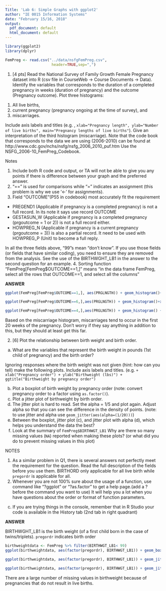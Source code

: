 ```yaml
---
Title: 'Lab 6: Simple Graphs with ggplot2'
author: "IE 0015 Information Systems"
date: "February 15/16, 2018"
output:
  pdf_document: default
  html_document: default
---
```


```r
library(ggplot2)
library(dplyr)
```

```r
FemPreg <- read.csv("../data/nsfgFemPreg.csv",
                     header=TRUE,sep=",")
```

1.  [4 pts] Read the National Survey of Family Growth Female Pregnancy dataset into R (csv file in CourseWeb -> Course Documents -> Data). Identify the variables that corresponds to the duration of a completed pregnancy in weeks (duration of pregnancy) and the outcome (Pregnancy outcome). Plot three histograms: 

(1)  All live births, 
(2) current pregnancy (pregnancy ongoing at the time of survey), and 
(3) miscarriages. 

Include axis labels and titles (e.g. , `xlab="Pregnancy length", ylab="Number of live births", main="Pregnancy lengths of live births"`).  Give an interpretation of the third histogram (miscarriage). Note that the code book that corresponds to the data we are using (2006-2010) can be found at  http://www.cdc.gov/nchs/nsfg/nsfg_2006_2010_puf.htm Use the NSFG_2006-10_FemPreg_Codebook.

Notes

1. Include both R code and output, or TA will not be able to give you any points if there is difference between your graph and the preferred answer. 
2. "==" is used for comparisons while "=" indicates an assignment (this problem is why we use '<-' for assignments). 
3. Field "OUTCOME"(P55 in codebook) most accurately fit the requirement 
  - PREGEND1 (Applicable if pregnancy is a completed pregnancy) is not a full record. In its note it says use record OUTCOME 
  - GESTASUN_W (Applicable if pregnancy is a completed pregnancy (prgoutcome = 1 or 2)) is not a full record either.
  - HOWPREG_N (Applicable if pregnancy is a current pregnancy (prgoutcome = 3)) is also a partial record. It need to be used with HOWPREG_P (Unit) to become a full reply.
  
In all the three fields above, "99"s mean "don't know". If you use those fields (or fields that have similar coding), you need to ensure they are removed from the analysis. See the use of the BIRTHWGHT_LB1 in the answer to the second question for an example.
4. Sorting function "FemPreg[FemPreg$OUTCOME==1,]" means "in the data frame FemPreg, select all the rows that OUTCOME==1, and select all the columns"

**ANSWER**

```r
ggplot(FemPreg[FemPreg$OUTCOME==1,], aes(PRGLNGTH)) + geom_histogram()+xlab("Pregnancy length (weeks)") + ggtitle("Pregnancy length - Live births")
```
```r
ggplot(FemPreg[FemPreg$OUTCOME==6,],aes(PRGLNGTH)) + geom_histogram()+xlab("Pregnancy length (weeks)") +ggtitle("Current pregnancy")
```
```r
ggplot(FemPreg[FemPreg$OUTCOME==4,],aes(PRGLNGTH)) + geom_histogram() +xlab("Pregnancy length (weeks)") + ggtitle("Miscarriages")
```


Based on the miscarriage histogram, miscarriages tend to occur in the first 20 weeks of the pregnancy.  Don't worry if they say anything in addition to this, but they should at least get this far.



2. [6] Plot the relationship between birth weight and birth order.
  a.  What are the variables that represent the birth weight in pounds (1st child of pregnancy) and the birth order?

Ignoring responses where the birth weight was not given (hint: how can you tell) make the following plots. Include axis labels and titles. (e.g. `+ xlab("Pregnancy order") + ylab("Birthweight (lbs)") + ggtitle("Birthweight by pregnancy order")`

  b.  Plot a boxplot of birth weight by pregnancy order (note: convert pregnancy order to a factor using `as.factor()`).
  c.  Plot a jitter plot of birthweight by birth order.
  d.  The jitter plot is hard to read. Set the alpha = 1/5 and plot again. Adjust alpha so that you can see the difference in the density of points. (note: to use jitter and alpha use `geom_jitter(aes(alpha=(1/20)))`)
  e.  Between the boxplot, jitter plot (c), and jitter plot with alpha (d), which helps you understand the data the best?
  f.  Look at the summary of `FemPreg$BIRTHWGT_LB1`  Why are there so many missing values (`NA`) reported when making these plots? (or what did you do to prevent missing values in this plot)

NOTES

1. As a similar problem in Q1, there is several answers not perfectly meet the requirement for the question. Read the full description of the fields before you use them.
BIRTHORD only applicable for all live birth while `pregordr` is applicable for all.
2. Whenever you are not 100% sure about the usage of a function, use command like "?ggplot" or "?as.factor" to get a help page.(add a ? before the command you want to use) It will help you a lot when you have questions about the order or format of function parameters.
c. If you are trying things in the console, remember that in R Studio your code is available in the History tab (2nd tab in right quadrant)

**ANSWER**

BIRTHWGHT_LB1 is the birth weight (of a first child born in the case of twins/triplets).
`pregordr` indicates birth order

```r
birthweightdata <- FemPreg %>% filter(BIRTHWGT_LB1< 99)
ggplot(birthweightdata, aes(factor(pregordr), BIRTHWGT_LB1)) + geom_boxplot()  + xlab("Pregnancy order") + ylab("Birthweight (lbs)") + ggtitle("Birthweight by birth order")
```
```r
ggplot(birthweightdata, aes(factor(pregordr), BIRTHWGT_LB1)) + geom_jitter()  + xlab("Pregnancy order") + ylab("Birthweight (lbs)") + ggtitle("Birthweight by birth order - jitter plot")
```

```r
ggplot(birthweightdata, aes(factor(pregordr), BIRTHWGT_LB1)) + geom_jitter(aes(alpha=(1/20)))  + xlab("Pregnancy order") + ylab("Birthweight (lbs)") + ggtitle("Birthweight by birth order - jitter plot with alpha")
```


There are a large number of missing values in birthweight because of pregnancies that do not result in live births.


